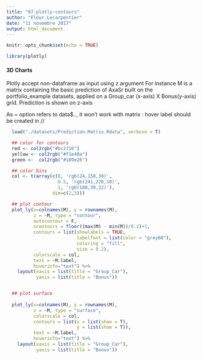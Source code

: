 ```yaml
---
title: "07-plotly-contours"
author: "Fleur.Lecarpentier"
date: "11 novembre 2017"
output: html_document
---
```


```r
knitr::opts_chunk$set(echo = TRUE)
```

```r
library(plotly)
```


#### 3D Charts

Plotly accept non-dataframe as input using z argument
For instance M is a matrix containing the basic prediction of AxaSr built on the portfolio_example datasets, applied on a Group_car (x-axis) X Bonus(y-axis) grid. Prediction is shown on z-axis

As ~ option refers to data$.., it won't work with matrix : hover label should be created in //

```r

  load("./datasets/Prediction.Matrix.Rdata", verbose = T)

  ## color for contours
  red <- col2rgb("#bc2716")
  yellow <- col2rgb("#f1e40a")
  green <-  col2rgb("#189e26")

  ## color bins
  col <- t(array(c(0, 'rgb(24,158,38)',
                   0.5, 'rgb(241,228,10)', 
                   1, 'rgb(188,39,22)'),
                 dim=c(2,3)))

  ## plot contour
  plot_ly(x=colnames(M), y = rownames(M), 
          z = ~M, type = "contour", 
          autocontour = F,
          ncontours = floor((max(M) - min(M))/0.2)+1,
          contours = list(showlabels = TRUE,
                          labelfont = list(color = "grey60"),
                          coloring = "fill",
                          size = 0.2),
          colorscale = col,
          text = ~M.label,
          hoverinfo="text") %>%
    layout(xaxis = list(title = "Group_Car"),
           yaxis = list(title = "Bonus"))


  ## plot surface
  
  plot_ly(x=colnames(M), y = rownames(M), 
          z = ~M, type = "surface", 
          colorscale = col,
          contours = list(x = list(show = T),
                          y = list(show = T)),
          text = ~M.label,
          hoverinfo="text") %>%
    layout(xaxis = list(title = "Group_Car"),
           yaxis = list(title = "Bonus"))
  
  
```
